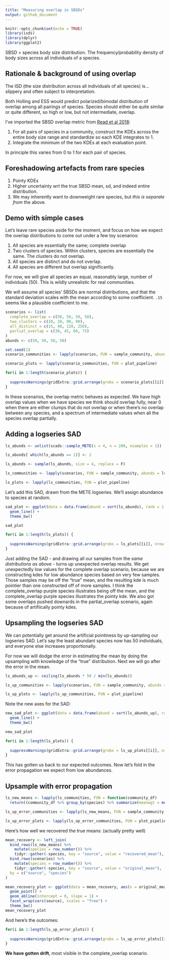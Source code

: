 ```yaml
---
title: "Measuring overlap in SBSDs"
output: github_document
---
```


```r
knitr::opts_chunk$set(echo = TRUE)
library(isds)
library(dplyr)
library(ggplot2)
```

SBSD = species body size distribution. The frequency/probability density of body sizes across all individuals of a species.

## Rationale & background of using overlap

The ISD (the size distribution across all individuals of all species) is...slippery and often subject to interpretation.

Both Holling and ESS would predict polarized/bimodal distribution of overlap among all pairings of species. Species should either be quite similar or quite different, so high or low, but not intermediate, overlap.

I've imported the SBSD overlap metric from [Read et al 2018](https://onlinelibrary.wiley.com/doi/full/10.1111/ecog.03641): 

1. For all pairs of species in a community, construct the KDEs across the entire body size range and standardize so each KDE integrates to 1. 
2. Integrate the minimum of the two KDEs at each evaluation point. 

In principle this varies from 0 to 1 for each pair of species.

## Foreshadowing artefacts from rare species

1. Pointy KDEs
2. Higher uncertainty wrt the true SBSD mean, sd, and indeed entire distribution.
3. We may inherently want to downweight rare species, but *this is separate from* the above.

## Demo with simple cases

Let's leave rare species aside for the moment, and focus on how we expect the overlap distributions to come out under a few toy scenarios: 

1. All species are essentially the same; complete overlap
2. Two clusters of species. Within clusters, species are essentially the same. The clusters do not overlap.
3. All species are distinct and do not overlap.
4. All species are different but overlap significantly.

For now, we will give all species an equal, reasonably large, number of individuals (50). This is wildly unrealistic for real communities.

We will assume all species' SBSDs are normal distributions, and that the standard deviation scales with the mean according to some coefficient. `.15` seems like a plausible coefficient to me. 

```r

scenarios <- list(
  complete_overlap = c(50, 50, 50, 50),
  two_clusters = c(20, 20, 90, 90),
  all_distinct = c(15, 40, 120, 250),
  partial_overlap = c(30, 45, 60, 75)
)
abunds <- c(50, 50, 50, 50)

set.seed(1)
scenario_communities <- lapply(scenarios, FUN = sample_community, abunds = abunds)

scenario_plots <- lapply(scenario_communities, FUN = plot_pipeline)
```

```r
for(i in 1:length(scenario_plots)) {
  
  suppressWarnings(gridExtra::grid.arrange(grobs = scenario_plots[[i]], nrow = 1, top = grid::textGrob(names(scenarios)[i],gp=grid::gpar(fontsize=12))))
}

```

In these scenarios, the overlap metric behaves as expected. We have high overlap values when we have species we think should overlap fully, near 0 when there are either clumps that do not overlap or when there's no overlap between any species, and a spectrum of intermediate values when all the species overlap partially.

## Adding a logseries SAD

```r

ls_abunds <- unlist(scads::sample_METE(s = 4, n = 200, nsamples = 1))

ls_abunds[ which(ls_abunds == 1)] <- 2

ls_abunds <- sample(ls_abunds, size = 4, replace = F)

ls_communities <- lapply(scenarios, FUN = sample_community, abunds = ls_abunds)

ls_plots <- lapply(ls_communities, FUN = plot_pipeline)

```

Let's add this SAD, drawn from the METE logseries. We'll assign abundance to species at random.
 

```r

sad_plot <- ggplot(data = data.frame(abund = sort(ls_abunds), rank = 1:4), aes(x = rank, y = abund)) +
  geom_line() +
  theme_bw()

sad_plot
```

```r
for(i in 1:length(ls_plots)) {
  
  suppressWarnings(gridExtra::grid.arrange(grobs = ls_plots[[i]], nrow = 1, top = grid::textGrob(paste0(names(scenarios)[i], " + logseries SAD"),gp=grid::gpar(fontsize=12))))
}
```

Just adding the SAD - and drawing all our samples from the *same distributions as above* - turns up unexpected overlap results. We get unexpectedly low values for the complete overlap scenario, because we are constructing kdes for low abundance species based on very few samples. Those samples may be off the "true" mean, and the resulting kde is much pointier than one constructed off of more samples. I think the complete_overlap purple species illustrates being off the mean, and the complete_overlap purple species illustrates the pointy kde. We also got some overlaps pushed downards in the partial_overlap scenario, again because of artifiically pointy kdes. 

## Upsampling the logseries SAD

We can potentially get around the artificial pointiness by *up*-sampling our logseries SAD. Let's say the least abundant species now has 50 individuals, and everyone else increases proportionally.

For now we will dodge the error in estimating the mean by doing the upsampling with knowledge of the "true" distribution. Next we will go after the error in the mean.

```r

ls_abunds_up <- ceiling(ls_abunds * 50 / min(ls_abunds))

ls_up_communities <- lapply(scenarios, FUN = sample_community, abunds = ls_abunds_up)

ls_up_plots <- lapply(ls_up_communities, FUN = plot_pipeline)

```

Note the new axes for the SAD:

```r

new_sad_plot <- ggplot(data = data.frame(abund = sort(ls_abunds_up), rank = 1:4), aes(x = rank, y = abund)) +
  geom_line() +
  theme_bw()

new_sad_plot

```

```r
for(i in 1:length(ls_plots)) {
  
  suppressWarnings(gridExtra::grid.arrange(grobs = ls_up_plots[[i]], nrow = 1, top = grid::textGrob(paste0(names(scenarios)[i], " + logseries SAD + increased N"),gp=grid::gpar(fontsize=12))))
}
```

This has gotten us back to our expected outcomes. Now let's fold in the error propagation we expect from low abundances.

## Upsample with error propagation

```r

ls_new_means <- lapply(ls_communities, FUN = function(community_df) 
  return((community_df %>% group_by(species) %>% summarize(meanwgt = mean(wgt)) %>% ungroup())$meanwgt))

ls_up_error_communities <- lapply(ls_new_means, FUN = sample_community, abunds = ls_abunds_up)

ls_up_error_plots <- lapply(ls_up_error_communities, FUN = plot_pipeline)

```

Here's how well we recovered the true means: (actually pretty well)

```r

mean_recovery <- left_join(
  bind_rows(ls_new_means) %>%
    mutate(species = row_number()) %>%
    tidyr::gather(-species, key = "source", value = "recovered_mean"),
  bind_rows(scenarios) %>%
    mutate(species = row_number()) %>%
    tidyr::gather(-species, key = "source", value = "original_mean"),
  by = c("source", "species")
) 

mean_recovery_plot <- ggplot(data = mean_recovery, aes(x = original_mean, y = recovered_mean)) +
  geom_point() +
  geom_abline(intercept = 0, slope = 1) +
  facet_wrap(vars(source), scales = "free") +
  theme_bw()
mean_recovery_plot
```


And here's the outcomes:

```r
for(i in 1:length(ls_up_error_plots)) {
  
  suppressWarnings(gridExtra::grid.arrange(grobs = ls_up_error_plots[[i]], nrow = 1, top = grid::textGrob(paste0(names(scenarios)[i], " + logseries SAD + upsampled N based on logseries means"),gp=grid::gpar(fontsize=12))))
}
```

__We have gotten drift__, most visible in the complete_overlap scenario.

